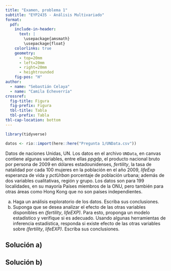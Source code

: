 ```yaml
---
title: "Examen, problema 1"
subtitle: "EYP2435 - Análisis Multivariado"
format: 
  pdf: 
    include-in-header: 
      text: |
        \usepackage{amsmath}
        \usepackage{float}
    colorlinks: true
    geometry:
      - top=20mm
      - left=20mm
      - right=20mm
      - heightrounded
    fig-pos: "H"
author: 
  - name: "Sebastián Celaya"
  - name: "Camila Echeverría"
crossref:
  fig-title: Figura
  fig-prefix: Figura
  tbl-title: Tabla
  tbl-prefix: Tabla
tbl-cap-location: bottom
---
```


```r
library(tidyverse)

datos <- rio::import(here::here("Pregunta 1/UNData.csv"))
```


Datos de naciones Unidas, UN. Los datos en el archivo `UNData`, en canvas contiene algunas variables, entre ellas _ppgdp_, el producto nacional bruto por persona de 2009 en dólares estadounidenses, _fertility_, la tasa de natalidad por cada 100 mujeres en la población en el año 2009, _lifeExp_ esperanza de vida y _pctUrban_ porcentaje de población urbana; además de dos variables cualitativas, región y grupo. Los datos son para 199 localidades, en su mayoría Países miembros de la ONU, pero también para otras áreas como Hong Kong que no son países independientes.

a) Haga un análisis exploratorio de los datos. Escriba sus conclusiones.
b) Suponga que se desea analizar el efecto de las otras variables disponibles en _(fertility_, _lifeEXP)_. Para esto, proponga un modelo estadístico y verifique si es adecuado. Usando algunas herramientas de inferencia estadística, responda si existe efecto de las otras variables sobre _(fertility_, _lifeEXP)_. Escriba sus conclusiones.

## Solución a)


## Solución b)
